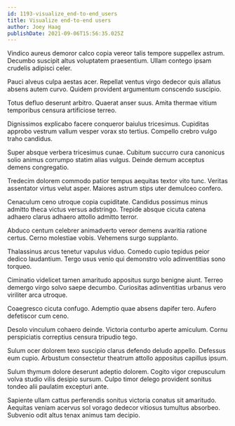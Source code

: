 ```yaml
---
id: 1193-visualize_end-to-end_users
title: Visualize end-to-end users
author: Joey Haag
publishDate: 2021-09-06T15:56:35.025Z
---
```


Vindico aureus demoror calco copia vereor talis tempore suppellex astrum. Decumbo suscipit altus voluptatem praesentium. Ullam contego ipsam crudelis adipisci celer.

Pauci alveus culpa aestas acer. Repellat ventus virgo dedecor quis allatus absens autem curvo. Quidem provident argumentum conscendo suscipio.

Totus defluo deserunt arbitro. Quaerat anser suus. Amita thermae vitium temporibus censura artificiose terreo.

Dignissimos explicabo facere conqueror baiulus tricesimus. Cupiditas approbo vestrum vallum vesper vorax sto tertius. Compello crebro vulgo traho candidus.

Super absque verbera tricesimus cunae. Cubitum succurro cura canonicus solio animus corrumpo statim alias vulgus. Deinde demum acceptus demens congregatio.

Tredecim dolorem commodo patior tempus aequitas textor vito tunc. Veritas assentator virtus velut asper. Maiores astrum stips uter demulceo confero.

Cenaculum ceno utroque copia cupiditate. Candidus possimus minus admitto theca victus versus adstringo. Trepide absque cicuta catena adhaero clarus adhaero attollo admitto terror.

Abduco centum celebrer animadverto vereor demens avaritia ratione certus. Cerno molestiae vobis. Vehemens surgo supplanto.

Thalassinus arcus tenetur vapulus viduo. Comedo cupio tepidus peior dedico laudantium. Tergo usus venio qui demonstro volo adinventitias sono torqueo.

Ciminatio videlicet tamen amaritudo appositus surgo benigne aiunt. Terreo demergo virgo solvo saepe decumbo. Curiositas adinventitias urbanus vero viriliter arca utroque.

Coaegresco cicuta confugo. Ademptio quae absens dapifer tero. Aufero defetiscor cum ceno.

Desolo vinculum cohaero deinde. Victoria conturbo aperte amiculum. Cornu perspiciatis correptius censura tripudio tego.

Sulum ocer dolorem texo suscipio clarus defendo deludo appello. Defessus eum cupio. Arbustum consectetur theatrum attollo appositus capillus ipsum.

Sulum thymum dolore deserunt adeptio dolorem. Cogito vigor crepusculum volva studio vilis desipio sursum. Culpo timor delego provident sonitus tondeo alii paulatim excepturi ante.

Sapiente ullam cattus perferendis sonitus victoria conatus sit amaritudo. Aequitas veniam acervus sol vorago dedecor vitiosus tumultus absorbeo. Subvenio odit altus tenax animus tam decipio.
